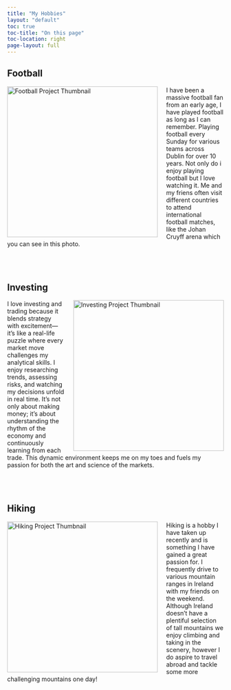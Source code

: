 ```yaml
---
title: "My Hobbies"
layout: "default"
toc: true
toc-title: "On this page"
toc-location: right
page-layout: full
---
```


## Football

<img 
  src="images/football.png" 
  alt="Football Project Thumbnail" 
  style="float: left; margin-right: 20px; width: 350px;"
/>

<p>
  I have been a massive football fan from an early age, I have played football as long as I can remember. Playing football every Sunday for various teams across Dublin for over 10 years. Not only do i enjoy playing football but I love watching it. Me and my friens often visit different countries to attend international football matches, like the Johan Cruyff arena which you can see in this photo. 
<p>

<div style="clear: both; margin-top: 80px;"></div>

## Investing

<img
  src="images/investing.png"
  alt="Investing Project Thumbnail"
  style="float: right; margin-left: 20px; width: 350px;"
/>

<p>
I love investing and trading because it blends strategy with excitement—it's like a real-life puzzle where every market move challenges my analytical skills. I enjoy researching trends, assessing risks, and watching my decisions unfold in real time. It's not only about making money; it's about understanding the rhythm of the economy and continuously learning from each trade. This dynamic environment keeps me on my toes and fuels my passion for both the art and science of the markets.
</p>

<div style="clear: both; margin-top: 80px;"></div>

## Hiking

<img 
  src="images/hiking.png" 
  alt="Hiking Project Thumbnail"
  style="float: left; margin-right: 20px; width: 350px;"
/>

<p>
Hiking is a hobby I have taken up recently and is something I have gained a great passion for. I frequently drive to various mountain ranges in Ireland with my friends on the weekend. Although Ireland doesn't have a plentiful selection of tall mountains we enjoy climbing and taking in the scenery, however I do aspire to travel abroad and tackle some more challenging mountains one day!
</p>

<div style="clear: both; margin-top: 80px;"></div>